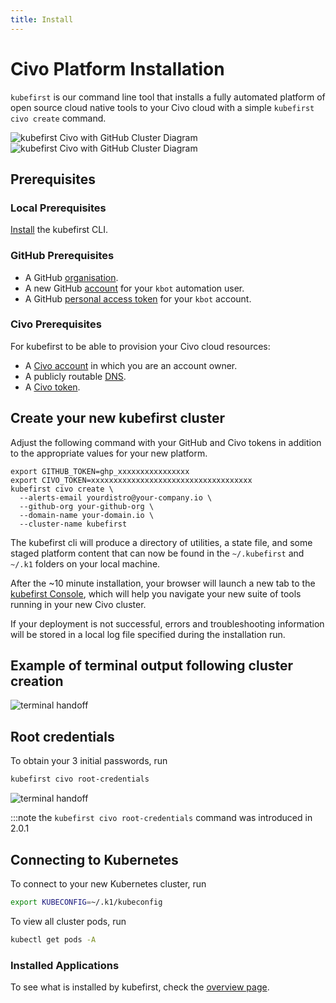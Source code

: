 ```yaml
---
title: Install
---
```


# Civo Platform Installation

`kubefirst` is our command line tool that installs a fully automated platform of open source cloud native tools to your Civo cloud with a simple `kubefirst civo create` command.

![kubefirst Civo with GitHub Cluster Diagram](@site/docs/img/civo/github/installation-diagram-light.png#light-mode)![kubefirst Civo with GitHub Cluster Diagram](@site/docs/img/civo/github/installation-diagram-dark.png#dark-mode)

## Prerequisites

### Local Prerequisites

[Install](../../overview.md#install-the-kubefirst-cli) the kubefirst CLI.

### GitHub Prerequisites

- A GitHub [organisation](https://docs.github.com/en/organizations/collaborating-with-groups-in-organizations/creating-a-new-organization-from-scratch).
- A new GitHub [account](https://docs.github.com/en/get-started/signing-up-for-github/signing-up-for-a-new-github-account) for your `kbot` automation user.
- A GitHub [personal access token](@site/docs/aws/advanced/git-auth.mdx) for your `kbot` account.

### Civo Prerequisites

For kubefirst to be able to provision your Civo cloud resources:

- A [Civo account](https://dashboard.civo.com/signup) in which you are an account owner.
- A publicly routable [DNS](https://www.civo.com/learn/configure-dns#adding-a-domain-name).
- A [Civo token](https://dashboard.civo.com/security).

## Create your new kubefirst cluster

Adjust the following command with your GitHub and Civo tokens in addition to the appropriate values for your new platform.

```shell
export GITHUB_TOKEN=ghp_xxxxxxxxxxxxxxxx
export CIVO_TOKEN=xxxxxxxxxxxxxxxxxxxxxxxxxxxxxxxxxxxx
kubefirst civo create \
  --alerts-email yourdistro@your-company.io \
  --github-org your-github-org \
  --domain-name your-domain.io \
  --cluster-name kubefirst
```

The kubefirst cli will produce a directory of utilities, a state file, and some staged platform content that can now be found in the `~/.kubefirst` and `~/.k1` folders on your local machine.

After the ~10 minute installation, your browser will launch a new tab to the [kubefirst Console](https://github.com/kubefirst/console), which will help you navigate your new suite of tools running in your new Civo cluster.

If your deployment is not successful, errors and troubleshooting information will be stored in a local log file specified during the installation run.

## Example of terminal output following cluster creation

![terminal handoff](@site/docs/img/civo/github/handoff-screen.png)

## Root credentials

To obtain your 3 initial passwords, run

```bash
kubefirst civo root-credentials
```

![terminal handoff](@site/docs/img/common/kubefirst/root-credentials.png)

:::note the `kubefirst civo root-credentials` command was introduced in 2.0.1

## Connecting to Kubernetes

To connect to your new Kubernetes cluster, run

```bash
export KUBECONFIG=~/.k1/kubeconfig
```

To view all cluster pods, run

```bash
kubectl get pods -A
```

### Installed Applications

To see what is installed by kubefirst, check the [overview page](../../overview.md#platforms-details).